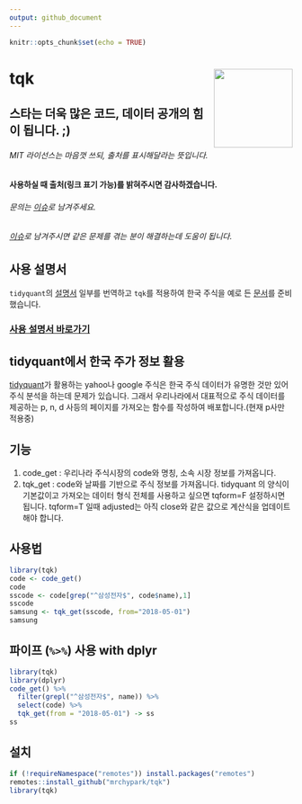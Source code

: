 ---
output: github_document
---

```{r setup, include=FALSE}
knitr::opts_chunk$set(echo = TRUE)
```

# tqk <img src="man/figures/logo.png" align="right" height=140/>

## 스타는 더욱 많은 코드, 데이터 공개의 힘이 됩니다. ;)

###### MIT 라이선스는 마음껏 쓰되, 출처를 표시해달라는 뜻입니다.
#### 사용하실 때 출처(링크 표기 가능)를 밝혀주시면 감사하겠습니다.
###### 문의는 [이슈](https://github.com/mrchypark/tqk/issues/new)로 남겨주세요.    
###### [이슈](https://github.com/mrchypark/tqk/issues)로 남겨주시면 같은 문제를 겪는 분이 해결하는데 도움이 됩니다.

## 사용 설명서

`tidyquant`의 [설명서][3] 일부를 번역하고 `tqk`를 적용하여 한국 주식을 예로 든 [문서][2]를 준비 했습니다.

### [사용 설명서 바로가기][2]

[1]: https://github.com/business-science/tidyquant
[2]: https://mrchypark.github.io/tqk/articles/tqk-introduce.html
[3]: https://github.com/business-science/tidyquant


## tidyquant에서 한국 주가 정보 활용

[tidyquant][1]가 활용하는 yahoo나 google 주식은 한국 주식 데이터가 유명한 것만 있어 주식 분석을 하는데 문제가 있습니다. 그래서 우리나라에서 대표적으로 주식 데이터를 제공하는 p, n, d 사등의 페이지를 가져오는 함수를 작성하여 배포합니다.(현재 p사만 적용중)

## 기능

1. code_get : 우리나라 주식시장의 code와 명칭, 소속 시장 정보를 가져옵니다.
1. tqk_get  : code와 날짜를 기반으로 주식 정보를 가져옵니다. tidyquant 의 양식이 기본값이고 가져오는 데이터 형식 전체를 사용하고 싶으면 tqform=F 설정하시면 됩니다. tqform=T 일때 adjusted는 아직 close와 같은 값으로 계산식을 업데이트 해야 합니다.

## 사용법

```{r}
library(tqk)
code <- code_get()
code
sscode <- code[grep("^삼성전자$", code$name),1]
sscode
samsung <- tqk_get(sscode, from="2018-05-01")
samsung
```

## 파이프 (`%>%`) 사용 with dplyr

```{r}
library(tqk)
library(dplyr)
code_get() %>% 
  filter(grepl("^삼성전자$", name)) %>% 
  select(code) %>% 
  tqk_get(from = "2018-05-01") -> ss
ss
```

## 설치
```r
if (!requireNamespace("remotes")) install.packages("remotes")
remotes::install_github("mrchypark/tqk")
library(tqk)
```
